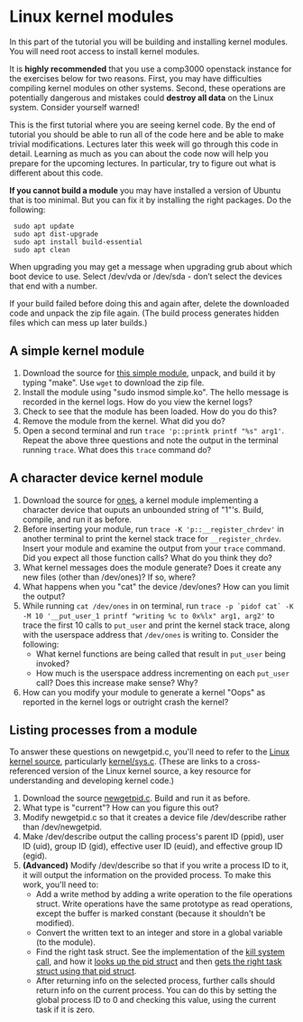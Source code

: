 =Linux kernel modules=

In this part of the tutorial you will be building and installing kernel modules.  You will need root access to install kernel modules.

It is '''highly recommended''' that you use a comp3000 openstack instance for the exercises below for two reasons.  First, you may have difficulties compiling kernel modules on other systems.  Second, these operations are potentially dangerous and mistakes could '''destroy all data''' on the Linux system.  Consider yourself warned!

This is the first tutorial where you are seeing kernel code.  By the end of tutorial you should be able to run all of the code here and be able to make trivial modifications.  Lectures later this week will go through this code in detail.  Learning as much as you can about the code now will help you prepare for the upcoming lectures.  In particular, try to figure out what is different about this code.

'''If you cannot build a module''' you may have installed a version of Ubuntu that is too minimal.  But you can fix it by installing the right packages.  Do the following:
  sudo apt update
  sudo apt dist-upgrade
  sudo apt install build-essential
  sudo apt clean
When upgrading you may get a message when upgrading grub about which boot device to use.  Select /dev/vda or /dev/sda - don’t select the devices that end with a number.

If your build failed before doing this and again after, delete the downloaded code and unpack the zip file again.  (The build process generates hidden files which can mess up later builds.)

==A simple kernel module==

# Download the source for [http://homeostasis.scs.carleton.ca/~soma/os-2015f/code/simple.zip this simple module], unpack, and build it by typing "make". Use <code>wget</code> to download the zip file.
# Install the module using "sudo insmod simple.ko".  The hello message is recorded in the kernel logs.  How do you view the kernel logs?
# Check to see that the module has been loaded.  How do you do this?
# Remove the module from the kernel.  What did you do?
# Open a second terminal and run <tt>trace 'p::printk printf "%s" arg1'</tt>. Repeat the above three questions and note the output in the terminal running <tt>trace</tt>. What does this <tt>trace</tt> command do?

==A character device kernel module==

# Download the source for [http://homeostasis.scs.carleton.ca/~soma/os-2015f/code/ones.zip ones], a kernel module implementing a character device that ouputs an unbounded string of "1"'s.  Build, compile, and run it as before.
# Before inserting your module, run <tt>trace -K 'p::__register_chrdev'</tt> in another terminal to print the kernel stack trace for <tt>__register_chrdev</tt>. Insert your module and examine the output from your <tt>trace</tt> command. Did you expect all those function calls? What do you think they do?
# What kernel messages does the module generate?  Does it create any new files (other than /dev/ones)?  If so, where?
# What happens when you "cat" the device /dev/ones?  How can you limit the output?
# While running <tt>cat /dev/ones</tt> in on terminal, run <tt>trace -p `pidof cat` -K -M 10 '__put_user_1 printf "writing %c to 0x%lx" arg1, arg2'</tt> to trace the first 10 calls to <tt>put_user</tt> and print the kernel stack trace, along with the userspace address that <tt>/dev/ones</tt> is writing to. Consider the following:
#* What kernel functions are being called that result in <tt>put_user</tt> being invoked?
#* How much is the userspace address incrementing on each <tt>put_user</tt> call? Does this increase make sense? Why?
# How can you modify your module to generate a kernel "Oops" as reported in the kernel logs or outright crash the kernel?

==Listing processes from a module==

To answer these questions on newgetpid.c, you'll need to refer to the [https://elixir.bootlin.com/linux/latest/source Linux kernel source], particularly [https://elixir.bootlin.com/linux/latest/source/kernel/sys.c kernel/sys.c].  (These are links to a cross-referenced version of the Linux kernel source, a key resource for understanding and developing kernel code.)

# Download the source [http://homeostasis.scs.carleton.ca/~soma/os-2017f/code/lec16/newgetpid.zip newgetpid.c].  Build and run it as before.
# What type is "current"?  How can you figure this out?
# Modify newgetpid.c so that it creates a device file /dev/describe rather than /dev/newgetpid.
# Make /dev/describe output the calling process's parent ID (ppid), user ID (uid), group ID (gid), effective user ID (euid), and effective group ID (egid).
# '''(Advanced)''' Modify /dev/describe so that if you write a process ID to it, it will output the information on the provided process.  To make this work, you'll need to:
#* Add a write method by adding a write operation to the file operations struct. Write operations have the same prototype as read operations, except the buffer is marked constant (because it shouldn't be modified).
#* Convert the written text to an integer and store in a global variable (to the module).
#* Find the right task struct.  See the implementation of the [http://elixir.free-electrons.com/linux/v4.4.83/source/kernel/signal.c#L2855 kill system call], and how it [http://elixir.free-electrons.com/linux/v4.4.83/source/kernel/signal.c#L1388 looks up the pid struct] and then [http://elixir.free-electrons.com/linux/v4.4.83/source/kernel/signal.c#L1303 gets the right task struct using that pid struct].
#* After returning info on the selected process, further calls should return info on the current process.  You can do this by setting the global process ID to 0 and checking this value, using the current task if it is zero.

